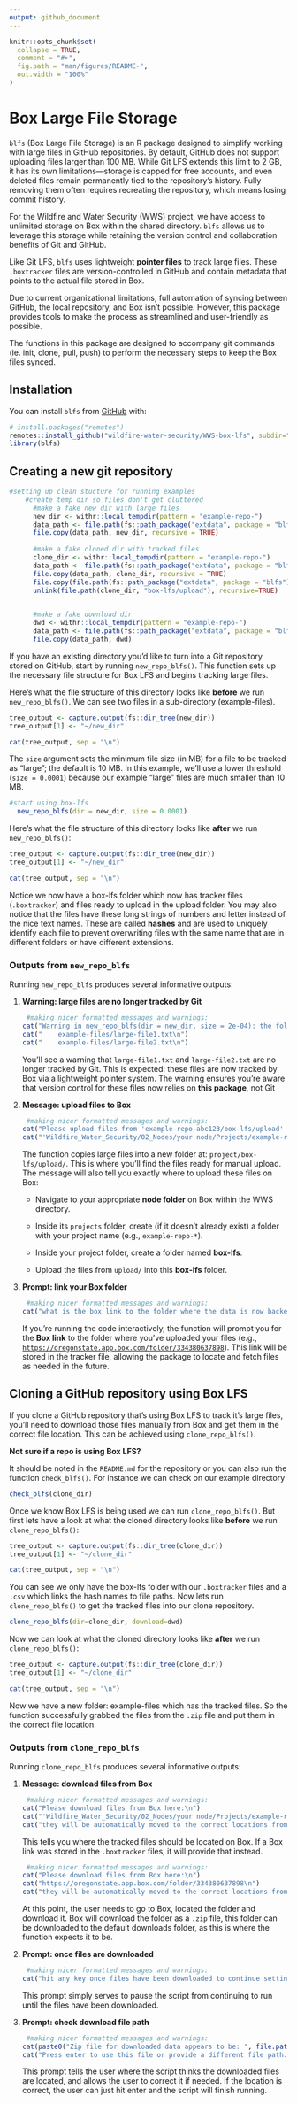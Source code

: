 ```yaml
---
output: github_document
---
```


<!-- README.md is generated from README.Rmd. Please edit that file -->

```r
knitr::opts_chunk$set(
  collapse = TRUE,
  comment = "#>",
  fig.path = "man/figures/README-",
  out.width = "100%"
) 

```

# Box Large File Storage

<!-- badges: start -->

<!-- badges: end -->

`blfs` (Box Large File Storage) is an R package designed to simplify working with large files in GitHub repositories. By default, GitHub does not support uploading files larger than 100 MB. While Git LFS extends this limit to 2 GB, it has its own limitations—storage is capped for free accounts, and even deleted files remain permanently tied to the repository’s history. Fully removing them often requires recreating the repository, which means losing commit history.

For the Wildfire and Water Security (WWS) project, we have access to unlimited storage on Box within the shared directory. `blfs` allows us to leverage this storage while retaining the version control and collaboration benefits of Git and GitHub.

Like Git LFS, `blfs` uses lightweight **pointer files** to track large files. These `.boxtracker` files are version-controlled in GitHub and contain metadata that points to the actual file stored in Box.

Due to current organizational limitations, full automation of syncing between GitHub, the local repository, and Box isn't possible. However, this package provides tools to make the process as streamlined and user-friendly as possible.

The functions in this package are designed to accompany git commands (ie. init, clone, pull, push) to perform the necessary steps to keep the Box files synced.

## Installation

You can install `blfs` from [GitHub](https://github.com/) with:

```r
# install.packages("remotes")
remotes::install_github("wildfire-water-security/WWS-box-lfs", subdir="blfs")
library(blfs)
```

## Creating a new git repository

```r
#setting up clean stucture for running examples 
    #create temp dir so files don't get cluttered
      #make a fake new dir with large files 
      new_dir <- withr::local_tempdir(pattern = "example-repo-")
      data_path <- file.path(fs::path_package("extdata", package = "blfs"), "example-files")
      file.copy(data_path, new_dir, recursive = TRUE)
      
      #make a fake cloned dir with tracked files 
      clone_dir <- withr::local_tempdir(pattern = "example-repo-") 
      data_path <- file.path(fs::path_package("extdata", package = "blfs"), "box-lfs")
      file.copy(data_path, clone_dir, recursive = TRUE)
      file.copy(file.path(fs::path_package("extdata", package = "blfs"), "test.gitignore"), file.path(clone_dir, ".gitignore"))
      unlink(file.path(clone_dir, "box-lfs/upload"), recursive=TRUE)

      
      #make a fake download dir 
      dwd <- withr::local_tempdir(pattern = "example-repo-")     
      data_path <- file.path(fs::path_package("extdata", package = "blfs"), "box-lfs-zip.zip")
      file.copy(data_path, dwd)

```

If you have an existing directory you'd like to turn into a Git repository stored on GitHub, start by running `new_repo_blfs()`. This function sets up the necessary file structure for Box LFS and begins tracking large files.

Here's what the file structure of this directory looks like **before** we run `new_repo_blfs()`. We can see two files in a sub-directory (example-files).

```r
tree_output <- capture.output(fs::dir_tree(new_dir))
tree_output[1] <- "~/new_dir"

cat(tree_output, sep = "\n")
```

The `size` argument sets the minimum file size (in MB) for a file to be tracked as "large"; the default is 10 MB. In this example, we’ll use a lower threshold (`size = 0.0001`) because our example "large" files are much smaller than 10 MB.

```r
#start using box-lfs
  new_repo_blfs(dir = new_dir, size = 0.0001) 
```

Here's what the file structure of this directory looks like **after** we run `new_repo_blfs()`:

```r
tree_output <- capture.output(fs::dir_tree(new_dir))
tree_output[1] <- "~/new_dir"

cat(tree_output, sep = "\n")
```

Notice we now have a box-lfs folder which now has tracker files (`.boxtracker`) and files ready to upload in the upload folder. You may also notice that the files have these long strings of numbers and letter instead of the nice text names. These are called **hashes** and are used to uniquely identify each file to prevent overwriting files with the same name that are in different folders or have different extensions.

### Outputs from `new_repo_blfs`

Running `new_repo_blfs` produces several informative outputs:

1.  **Warning: large files are no longer tracked by Git**

    ```r
     #making nicer formatted messages and warnings: 
    cat("Warning in new_repo_blfs(dir = new_dir, size = 2e-04): the following files will no longer be tracked by git:\n")
    cat("    example-files/large-file1.txt\n")
    cat("    example-files/large-file2.txt\n")

    ```

    You'll see a warning that `large-file1.txt` and `large-file2.txt` are no longer tracked by Git. This is expected: these files are now tracked by Box via a lightweight pointer system. The warning ensures you're aware that version control for these files now relies on **this package**, not Git

2.  **Message: upload files to Box**

    ```r
     #making nicer formatted messages and warnings: 
    cat("Please upload files from 'example-repo-abc123/box-lfs/upload' to Box here:\n")
    cat("'Wildfire_Water_Security/02_Nodes/your node/Projects/example-repo-abc123/box-lfs'\n")

    ```

    The function copies large files into a new folder at: `project/box-lfs/upload/`. This is where you’ll find the files ready for manual upload. The message will also tell you exactly where to upload these files on Box:

    -   Navigate to your appropriate **node folder** on Box within the WWS directory.

    -   Inside its `projects` folder, create (if it doesn't already exist) a folder with your project name (e.g., `example-repo-*`).

    -   Inside your project folder, create a folder named **box-lfs**.

    -   Upload the files from `upload/` into this **box-lfs** folder.

3.  **Prompt: link your Box folder**

    ```r
     #making nicer formatted messages and warnings: 
    cat("what is the box link to the folder where the data is now backed up? ")
    ```

    If you're running the code interactively, the function will prompt you for the **Box link** to the folder where you've uploaded your files (e.g., [`https://oregonstate.app.box.com/folder/334380637898`](https://oregonstate.app.box.com/folder/334380637898)). This link will be stored in the tracker file, allowing the package to locate and fetch files as needed in the future.

## Cloning a GitHub repository using Box LFS

If you clone a GitHub repository that's using Box LFS to track it's large files, you'll need to download those files manually from Box and get them in the correct file location. This can be achieved using `clone_repo_blfs()`.

**Not sure if a repo is using Box LFS?**

It should be noted in the `README.md` for the repository or you can also run the function `check_blfs()`. For instance we can check on our example directory

```r
check_blfs(clone_dir)
```

Once we know Box LFS is being used we can run `clone_repo_blfs()`. But first lets have a look at what the cloned directory looks like **before** we run `clone_repo_blfs()`:

```r
tree_output <- capture.output(fs::dir_tree(clone_dir))
tree_output[1] <- "~/clone_dir"

cat(tree_output, sep = "\n")
```

You can see we only have the box-lfs folder with our `.boxtracker` files and a `.csv` which links the hash names to file paths. Now lets run `clone_repo_blfs()` to get the tracked files into our clone repository.

```r
clone_repo_blfs(dir=clone_dir, download=dwd)
```

Now we can look at what the cloned directory looks like **after** we run `clone_repo_blfs()`:

```r
tree_output <- capture.output(fs::dir_tree(clone_dir))
tree_output[1] <- "~/clone_dir"

cat(tree_output, sep = "\n")
```

Now we have a new folder: example-files which has the tracked files. So the function successfully grabbed the files from the `.zip` file and put them in the correct file location.

### Outputs from `clone_repo_blfs`

Running `clone_repo_blfs` produces several informative outputs:

1.  **Message: download files from Box**

    ```r
     #making nicer formatted messages and warnings: 
    cat("Please download files from Box here:\n")
    cat("'Wildfire_Water_Security/02_Nodes/your node/Projects/example-repo-abc123/box-lfs'\n")
    cat("they will be automatically moved to the correct locations from your downloads folder")

    ```

    This tells you where the tracked files should be located on Box. If a Box link was stored in the `.boxtracker` files, it will provide that instead.

    ```r
     #making nicer formatted messages and warnings: 
    cat("Please download files from Box here:\n")
    cat("https://oregonstate.app.box.com/folder/334380637898\n")
    cat("they will be automatically moved to the correct locations from your downloads folder")

    ```

    At this point, the user needs to go to Box, located the folder and download it. Box will download the folder as a `.zip` file, this folder can be downloaded to the default downloads folder, as this is where the function expects it to be.

2.  **Prompt: once files are downloaded**

    ```r
     #making nicer formatted messages and warnings: 
    cat("hit any key once files have been downloaded to continue setting up the repo")

    ```

    This prompt simply serves to pause the script from continuing to run until the files have been downloaded.

3.  **Prompt: check download file path**

    ```r
     #making nicer formatted messages and warnings: 
    cat(paste0("Zip file for downloaded data appears to be: ", file.path("~/Downloads/box-lfs-zip.zip"), "\n"))
    cat("Press enter to use this file or provide a different file path.")

    ```

    This prompt tells the user where the script thinks the downloaded files are located, and allows the user to correct it if needed. If the location is correct, the user can just hit enter and the script will finish running.
